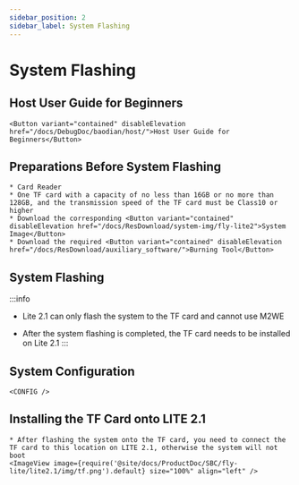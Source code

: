 ```yaml
---
sidebar_position: 2
sidebar_label: System Flashing
---
```






# System Flashing

## Host User Guide for Beginners

    <Button variant="contained" disableElevation href="/docs/DebugDoc/baodian/host/">Host User Guide for Beginners</Button>

## Preparations Before System Flashing

    * Card Reader
    * One TF card with a capacity of no less than 16GB or no more than 128GB, and the transmission speed of the TF card must be Class10 or higher
    * Download the corresponding <Button variant="contained" disableElevation href="/docs/ResDownload/system-img/fly-lite2">System Image</Button>
    * Download the required <Button variant="contained" disableElevation href="/docs/ResDownload/auxiliary_software/">Burning Tool</Button>

## System Flashing

:::info
* Lite 2.1 can only flash the system to the TF card and cannot use M2WE
* After the system flashing is completed, the TF card needs to be installed on Lite 2.1
:::

    <TF />

            

## System Configuration

    <CONFIG />


## Installing the TF Card onto LITE 2.1

    * After flashing the system onto the TF card, you need to connect the TF card to this location on LITE 2.1, otherwise the system will not boot
    <ImageView image={require('@site/docs/ProductDoc/SBC/fly-lite/lite2.1/img/tf.png').default} size="100%" align="left" />